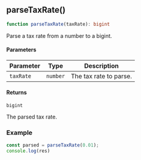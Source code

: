 

<a id="parseTaxRate"></a>

## parseTaxRate()

```ts copy
function parseTaxRate(taxRate): bigint
```

Parse a tax rate from a number to a bigint.

#### Parameters

| Parameter | Type | Description |
| ------ | ------ | ------ |
| `taxRate` | `number` | The tax rate to parse. |

#### Returns

`bigint`

The parsed tax rate.

### Example

```ts copy
const parsed = parseTaxRate(0.01);
console.log(res)
```
